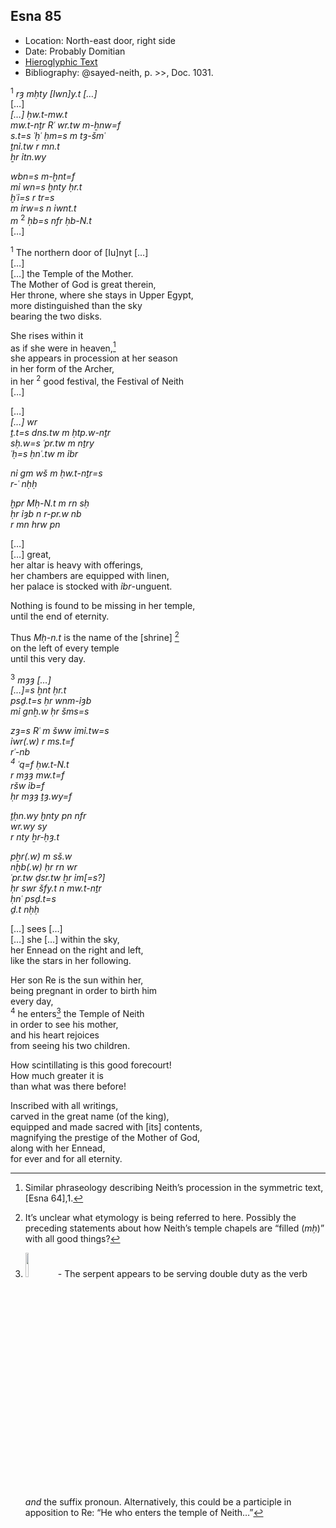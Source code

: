 ## Esna 85 {-}

- Location: North-east door, right side
- Date: Probably Domitian
- [Hieroglyphic Text](https://www.ifao.egnet.net/uploads/publications/enligne/Temples-Esna002.pdf#page=249){target="_blank"}
- Bibliography: @sayed-neith, p. >>, Doc. 1031.

<div class="col2">  

^1^ *rȝ mḥty [Iwn]y.t [...]  *  
[...]      
*[...] ḥw.t-mw.t  *  
*mw.t-nṯr Rʿ wr.tw m-ẖnw=f  *    
*s.t=s ʿḥʿ ḥm=s m tȝ-šmʿ  *  
*ṯnỉ.tw r mn.t  *  
  *ẖr ỉtn.wy  *  
    
*wbn=s m-ḫnt=f  *  
*mỉ wn=s ḫnty ḥr.t  *  
*ḫʿỉ=s r tr=s  *  
*m ỉrw=s n ỉwnt.t  *  
*m* ^2^ *ḥb=s nfr ḥb-N.t  *  
[...]  
   
^1^ The northern door of [Iu]nyt [...]  
[...]  
[...] the Temple of the Mother.  
The Mother of God is great therein,  
Her throne, where she stays in Upper Egypt,  
more distinguished than the sky  
  bearing the two disks.  
   
She rises within it  
  as if she were in heaven,[^fn-85-1]  
she appears in procession at her season  
  in her form of the Archer,  
in her ^2^ good festival, the Festival of Neith  
[...]

</div>

[^fn-85-1]: Similar phraseology describing Neith's procession in the symmetric text, [Esna 64],1.

<div class="col2">  

[...]    
*[...] wr  *  
*ṯ.t=s dns.tw m ḥtp.w-nṯr  *  
*sḥ.w=s ʿpr.tw m nṯry  *  
*ʿḥ=s ḥnʿ.tw m ỉbr  *  
   
*nỉ gm wš m ḥw.t-nṯr=s  *  
  *r-ʿ nḥḥ  *  
    
*ḫpr Mḥ-N.t m rn sḥ   *  
  *ḥr ỉȝb n r-pr.w nb  *  
  *r mn hrw pn    *  
  
[...]      
[...] great,  
her altar is heavy with offerings,  
her chambers are equipped with linen,  
her palace is stocked with *ỉbr*-unguent.  
    
Nothing is found to be missing in her temple,  
until the end of eternity.  
  
Thus *Mḥ-n.t* is the name of the [shrine]  [^fn-85-2]  
  on the left of every temple  
    until this very day.

</div>

[^fn-85-2]: It's unclear what etymology is being referred to here. Possibly the preceding statements about how Neith's temple chapels are "filled (*mḥ*)" with all good things?

<div class="col2">

^3^ *mȝȝ [...]  *  
*[...]=s ḫnt ḥr.t  *  
*psḏ.t=s ḥr wnm-ỉȝb  *  
  *mỉ gnẖ.w ḥr šms=s  *  
  
*zȝ=s Rʿ m šww ỉmỉ.tw=s  *  
*ỉwr(.w) r ms.t=f*  
*rʿ-nb  *  
*^4^ ʿq=f ḥw.t-N.t  *  
*r mȝȝ mw.t=f  *  
*ršw ỉb=f *  
*ḥr mȝȝ ṯȝ.wy=f  *  
  
*ṯḥn.wy ḫnty pn nfr  *  
*wr.wy sy*   
  *r nty ẖr-ḥȝ.t  *  
    
*pẖr(.w) m sš.w  *  
*nḫb(.w) ḥr rn wr  *  
*ʿpr.tw ḏsr.tw ẖr ỉm[=s?]  *  
*ḥr swr šfy.t n mw.t-nṯr  *  
*ḥnʿ psḏ.t=s  *  
*ḏ.t nḥḥ  *

[...] sees [...]  
[...] she [...] within the sky,  
her Ennead on the right and left,  
  like the stars in her following.  
    
Her son Re is the sun within her,  
being pregnant in order to birth him  
  every day,  
^4^ he enters[^fn-85-3] the Temple of Neith  
in order to see his mother,  
and his heart rejoices  
from seeing his two children.  
  
How scintillating is this good forecourt!  
How much greater it is  
than what was there before!  
  
Inscribed with all writings,  
carved in the great name (of the king),  
equipped and made sacred with [its] contents,  
magnifying the prestige of the Mother of God,  
along with her Ennead,  
for ever and for all eternity.  

</div>

[^fn-85-3]: ![](images/85_1.png){width=10%} - The serpent appears to be serving double duty as the verb *and* the suffix pronoun. Alternatively, this could be a participle in apposition to Re: "He who enters the temple of Neith..."

